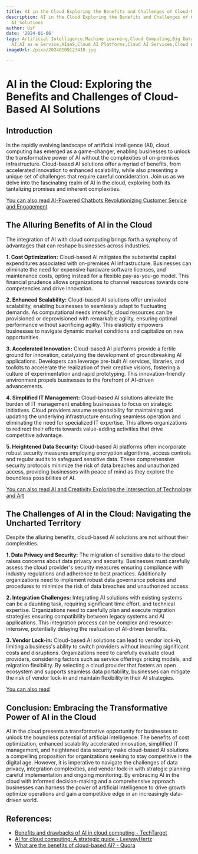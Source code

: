 ```yaml
---
title: AI in the Cloud Exploring the Benefits and Challenges of Cloud-Based AI Solutions
description: AI in the Cloud Exploring the Benefits and Challenges of Cloud-Based
  AI Solutions
author: Usf
date: '2024-01-06'
tags: Artificial Intelligence,Machine Learning,Cloud Computing,Big Data,Data Analytics,Algorithms,Cloud
  AI,AI as a Service,AIaaS,Cloud AI Platforms,Cloud AI Services,Cloud AI Infrastructure
imageUrl: /pixa/20240109123418.jpg

---
```

# AI in the Cloud: Exploring the Benefits and Challenges of Cloud-Based AI Solutions

## Introduction

In the rapidly  evolving landscape of artificial intelligence  (AI), cloud computing  has emerged as a game-changer, enabling businesses  to unlock the transformative power of AI without  the complexities of on-premises infrastructure. Cloud-based AI solutions offer a myriad of benefits, from accelerated innovation to enhanced scalability, while also presenting a unique set of challenges that require careful consideration.  Join us as we delve into the fascinating realm of AI in the cloud,  exploring both its tantalizing promises and inherent complexities.

[You can also read AI-Powered Chatbots Revolutionizing Customer Service  and  Engagement](AI-Powered%20Chatbots%20Revolutionizing%20Customer%20Service%20and%20Engagement)


## The Alluring Benefits  of AI in the  Cloud

The integration of AI with cloud computing brings forth a symphony of advantages that can reshape businesses across industries.

**1. Cost Optimization:** Cloud-based AI mitigates the  substantial capital expenditures  associated with  on-premises AI infrastructure. Businesses can eliminate the need  for expensive hardware software licenses, and maintenance costs, opting instead for a flexible pay-as-you-go model. This financial prudence allows organizations to channel resources towards core competencies and drive innovation.

**2. Enhanced Scalability:** Cloud-based AI solutions offer unrivaled  scalability, enabling businesses  to seamlessly adapt to  fluctuating demands.  As computational needs intensify, cloud resources  can  be provisioned or deprovisioned with  remarkable agility, ensuring optimal performance without sacrificing agility. This elasticity empowers  businesses to navigate dynamic market conditions and capitalize on new opportunities.

**3. Accelerated  Innovation:** Cloud-based AI  platforms provide a  fertile ground for innovation, catalyzing the development  of groundbreaking AI applications. Developers can leverage pre-built AI services, libraries, and toolkits  to accelerate the realization of their  creative visions, fostering a culture  of experimentation and rapid prototyping. This innovation-friendly environment propels businesses to the forefront of AI-driven advancements.

**4. Simplified IT Management:** Cloud-based AI  solutions  alleviate the burden of IT management enabling businesses to focus on strategic initiatives. Cloud providers assume responsibility for maintaining  and updating the underlying infrastructure ensuring  seamless  operation and eliminating  the  need for specialized IT expertise. This allows organizations to redirect their efforts towards value-adding activities that drive competitive advantage.

**5. Heightened Data Security:** Cloud-based  AI platforms  often incorporate  robust security measures employing encryption algorithms, access controls and regular audits to safeguard sensitive data. These comprehensive security protocols  minimize the risk of data breaches and unauthorized access, providing businesses with peace of mind as they explore the boundless possibilities of AI.

[You  can also read AI and Creativity Exploring the Intersection of Technology and Art](AI%20and%20Creativity%20Exploring%20the%20Intersection%20of%20Technology%20and%20Art)


## The Challenges of AI in the Cloud: Navigating the Uncharted Territory

Despite the alluring benefits, cloud-based AI solutions are not without their complexities.

**1. Data Privacy and Security:** The migration of sensitive data to the cloud raises concerns about data privacy and security. Businesses must carefully assess  the cloud provider's security measures  ensuring compliance with industry regulations and  adherence to best practices. Additionally organizations need  to implement robust data governance policies and procedures to minimize the risk of data breaches and unauthorized access.

**2. Integration Challenges:**  Integrating AI solutions with existing systems can be a daunting task, requiring significant time effort, and technical expertise. Organizations need to carefully  plan and execute migration strategies ensuring compatibility between legacy systems and  AI applications. This integration  process can be complex and resource-intensive, potentially delaying  the realization  of AI-driven benefits.

**3. Vendor Lock-in:** Cloud-based AI solutions can lead to vendor lock-in, limiting a business's ability to  switch providers without incurring significant costs and disruptions. Organizations need to carefully evaluate  cloud providers, considering factors such as service offerings pricing models, and migration flexibility. By selecting  a cloud  provider that fosters an open ecosystem and supports seamless  data portability, businesses can mitigate the risk of vendor  lock-in and maintain flexibility in their AI strategies.

[You can also  read ]()


## Conclusion: Embracing the Transformative Power  of AI in the Cloud

AI in the cloud presents a transformative opportunity for businesses to  unlock the  boundless potential of artificial intelligence. The benefits of cost optimization, enhanced scalability accelerated innovation, simplified IT management, and heightened data security make cloud-based AI solutions a compelling proposition for organizations  seeking to stay competitive in  the digital age. However, it  is imperative to navigate the challenges  of  data  privacy, integration complexities, and vendor lock-in with strategic  planning careful implementation and ongoing monitoring. By embracing AI in the  cloud with informed decision-making and a comprehensive approach businesses can harness the  power of artificial intelligence to drive growth optimize operations and gain a competitive  edge in an increasingly data-driven world.

## References:
- [Benefits and drawbacks of AI in cloud computing - TechTarget](https://www.techtarget.com/searchcloudcomputing/tip/Benefits-and-drawbacks-of-AI-in-cloud-computing)
- [AI for cloud computing: A strategic guide - LeewayHertz](https://www.leewayhertz.com/ai-in-cloud-computing/)
- [What are the benefits of cloud-based AI? - Quora](https://www.quora.com/What-are-the-benefits-of-cloud-based-AI)
